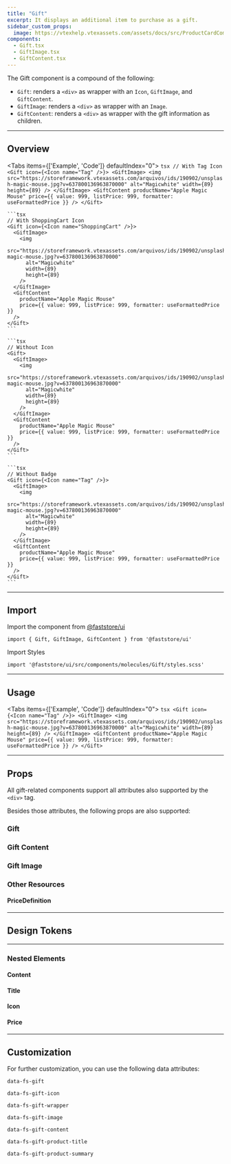 ```yaml
---
title: "Gift"
excerpt: It displays an additional item to purchase as a gift.
sidebar_custom_props:
  image: https://vtexhelp.vtexassets.com/assets/docs/src/ProductCardComponent___e6502d57cf7e5bf247f86b64577d4141.png
components:
  - Gift.tsx
  - GiftImage.tsx
  - GiftContent.tsx
---
```


The Gift component is a compound of the following:

- `Gift`: renders a `<div>` as wrapper with an `Icon`, `GiftImage`, and `GiftContent`.
- `GiftImage`: renders a `<div>` as wrapper with an `Image`.
- `GiftContent`: renders a `<div>` as wrapper with the gift information as children.

---

## Overview

<Tabs items={['Example', 'Code']} defaultIndex="0">
  <Tab>
    <OverviewSection bigGap><GiftTemplate/> <GiftTemplateIcon/></OverviewSection>
    <OverviewSection bigGap><GiftTemplateWithoutIcon/> <GiftTemplateWithoutBadge/></OverviewSection>
  </Tab>
  <Tab>
    ```tsx
    // With Tag Icon
    <Gift icon={<Icon name="Tag" />}>
      <GiftImage>
        <img
          src="https://storeframework.vtexassets.com/arquivos/ids/190902/unsplash-magic-mouse.jpg?v=637800136963870000"
          alt="Magicwhite"
          width={89}
          height={89}
        />
      </GiftImage>
      <GiftContent
        productName="Apple Magic Mouse"
        price={{ value: 999, listPrice: 999, formatter: useFormattedPrice }}
      />
    </Gift>
    ```

    ```tsx
    // With ShoppingCart Icon
    <Gift icon={<Icon name="ShoppingCart" />}>
      <GiftImage>
        <img
          src="https://storeframework.vtexassets.com/arquivos/ids/190902/unsplash-magic-mouse.jpg?v=637800136963870000"
          alt="Magicwhite"
          width={89}
          height={89}
        />
      </GiftImage>
      <GiftContent
        productName="Apple Magic Mouse"
        price={{ value: 999, listPrice: 999, formatter: useFormattedPrice }}
      />
    </Gift>
    ```

    ```tsx
    // Without Icon
    <Gift>
      <GiftImage>
        <img
          src="https://storeframework.vtexassets.com/arquivos/ids/190902/unsplash-magic-mouse.jpg?v=637800136963870000"
          alt="Magicwhite"
          width={89}
          height={89}
        />
      </GiftImage>
      <GiftContent
        productName="Apple Magic Mouse"
        price={{ value: 999, listPrice: 999, formatter: useFormattedPrice }}
      />
    </Gift>
    ```

    ```tsx
    // Without Badge
    <Gift icon={<Icon name="Tag" />}>
      <GiftImage>
        <img
          src="https://storeframework.vtexassets.com/arquivos/ids/190902/unsplash-magic-mouse.jpg?v=637800136963870000"
          alt="Magicwhite"
          width={89}
          height={89}
        />
      </GiftImage>
      <GiftContent
        productName="Apple Magic Mouse"
        price={{ value: 999, listPrice: 999, formatter: useFormattedPrice }}
      />
    </Gift>
    ```

  </Tab>
</Tabs>

---

## Import

Import the component from [@faststore/ui](/docs/guides/faststore/components-index)

```tsx
import { Gift, GiftImage, GiftContent } from '@faststore/ui'
```

Import Styles

```tsx
import '@faststore/ui/src/components/molecules/Gift/styles.scss'
```

---

## Usage

<Tabs items={['Example', 'Code']} defaultIndex="0">
  <Tab>
    <OverviewSection><GiftTemplate/></OverviewSection>
  </Tab>
  <Tab>
    ```tsx
    <Gift icon={<Icon name="Tag" />}>
      <GiftImage>
        <img
          src="https://storeframework.vtexassets.com/arquivos/ids/190902/unsplash-magic-mouse.jpg?v=637800136963870000"
          alt="Magicwhite"
          width={89}
          height={89}
        />
      </GiftImage>
      <GiftContent
        productName="Apple Magic Mouse"
        price={{ value: 999, listPrice: 999, formatter: useFormattedPrice }}
      />
    </Gift>
    ```
  </Tab>
</Tabs>

---

## Props

All gift-related components support all attributes also supported by the `<div>` tag.

Besides those attributes, the following props are also supported:

### Gift

<ComponentPropsSection component="Gift" />

### Gift Content

<ComponentPropsSection component="GiftContent" />

### Gift Image

<ComponentPropsSection component="GiftImage" />

### Other Resources

#### PriceDefinition

<PropsSection propsList={propsPriceDefinition} />

---

## Design Tokens

<TokenTable>
  <TokenRow token="--fs-gift-height" value="var(--fs-spacing-12)" />
  <TokenRow token="--fs-gift-bkg-color" value="var(--fs-control-bkg)" isColor />
  <TokenDivider />
  <TokenRow token="--fs-gift-border-width" value="var(--fs-border-width)" />
  <TokenRow
    token="--fs-gift-border-color"
    value="var(--fs-border-color-light)"
    isColor
  />
  <TokenRow token="--fs-gift-border-radius" value="var(--fs-border-radius)" />
</TokenTable>

---

### Nested Elements

#### Content

<TokenTable>
  <TokenRow
    token="--fs-gift-content-padding"
    value="var(--fs-gift-gap) var(--fs-gift-gap) var(--fs-gift-gap) 0"
  />
  <TokenRow token="--fs-gift-content-row-gap" value="var(--fs-spacing-0)" />
</TokenTable>

#### Title

<TokenTable>
  <TokenRow token="--fs-gift-title-line-height" value="1.25" />
  <TokenRow token="--fs-gift-title-size" value="var(--fs-text-size-body)" />
  <TokenRow
    token="--fs-gift-title-color"
    value="var(--fs-color-text)"
    isColor
  />
</TokenTable>

#### Icon

<TokenTable>
  <TokenRow token="--fs-gift-icon-size" value="1.75rem" />
  <TokenRow token="--fs-gift-icon-padding" value="var(--fs-spacing-0)" />
  <TokenRow
    token="--fs-gift-icon-color"
    value="var(--fs-gift-title-color)"
    globalValue="var(--fs-color-text)"
    isColor
  />
  <TokenRow
    token="--fs-gift-icon-bkg-color"
    value="var(--fs-color-body-bkg)"
    isColor
  />
</TokenTable>

#### Price

<TokenTable>
  <TokenRow token="--fs-gift-price-size" value="var(--fs-text-size-legend)" />
</TokenTable>

---

## Customization

For further customization, you can use the following data attributes:

`data-fs-gift`

`data-fs-gift-icon`

`data-fs-gift-wrapper`

`data-fs-gift-image`

`data-fs-gift-content`

`data-fs-gift-product-title`

`data-fs-gift-product-summary`
